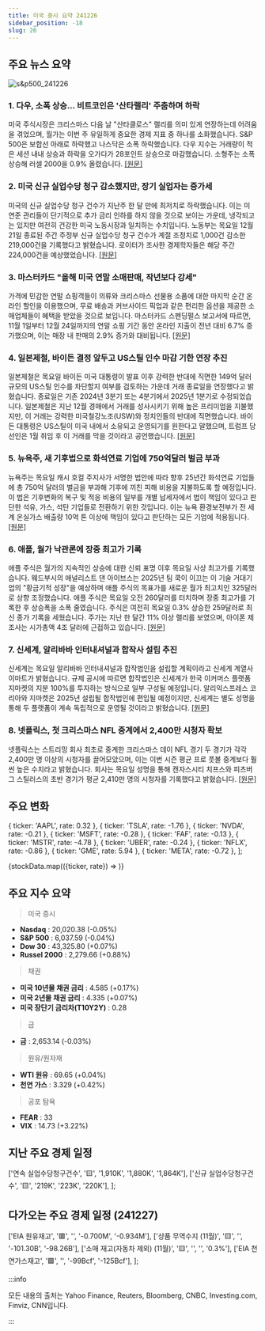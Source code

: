 ```yaml
---
title: 미국 증시 요약 241226
sidebar_position: -18
slug: 26
---
```


## 주요 뉴스 요약

![s&p500_241226](/map/241226.png)

### 1. **다우, 소폭 상승... 비트코인은 '산타랠리' 주춤하며 하락**

미국 주식시장은 크리스마스 다음 날 "산타클로스" 랠리를 의미 있게 연장하는데 어려움을 겪었으며, 월가는 이번 주 유일하게 중요한 경제 지표 중 하나를 소화했습니다. S&P 500은 보합선 아래로 하락했고 나스닥은 소폭 하락했습니다. 다우 지수는 거래량이 적은 세션 내내 상승과 하락을 오가다가 28포인트 상승으로 마감했습니다. 소형주는 소폭 상승해 러셀 2000을 0.9% 올렸습니다. [[원문]](https://finance.yahoo.com/news/live/stock-market-today-dow-ekes-out-gains-bitcoin-slumps-as-santa-claus-rally-takes-a-pause-175235354.html)

### 2. **미국 신규 실업수당 청구 감소했지만, 장기 실업자는 증가세**

미국의 신규 실업수당 청구 건수가 지난주 한 달 만에 최저치로 하락했습니다. 이는 미 연준 관리들이 단기적으로 추가 금리 인하를 하지 않을 것으로 보이는 가운데, 냉각되고는 있지만 여전히 건강한 미국 노동시장과 일치하는 수치입니다. 노동부는 목요일 12월 21일 종료된 주간 주정부 신규 실업수당 청구 건수가 계절 조정치로 1,000건 감소한 219,000건을 기록했다고 밝혔습니다. 로이터가 조사한 경제학자들은 해당 주간 224,000건을 예상했었습니다. [[원문]](https://www.reuters.com/markets/us/us-weekly-jobless-claims-fall-slightly-2024-12-26/)

### 3. **마스터카드 "올해 미국 연말 소매판매, 작년보다 강세"**

가격에 민감한 연말 쇼핑객들이 의류와 크리스마스 선물용 소품에 대한 마지막 순간 온라인 할인을 이용했으며, 무료 배송과 커브사이드 픽업과 같은 편리한 옵션을 제공한 소매업체들이 혜택을 받았을 것으로 보입니다. 마스터카드 스펜딩펄스 보고서에 따르면, 11월 1일부터 12월 24일까지의 연말 쇼핑 기간 동안 온라인 지출이 전년 대비 6.7% 증가했으며, 이는 매장 내 판매의 2.9% 증가와 대비됩니다. [[원문]](https://www.reuters.com/markets/us/us-holiday-retail-sales-come-above-forecast-mastercard-says-2024-12-26/)

### 4. **일본제철, 바이든 결정 앞두고 US스틸 인수 마감 기한 연장 추진**

일본제철은 목요일 바이든 미국 대통령이 발표 이후 강력한 반대에 직면한 149억 달러 규모의 US스틸 인수를 차단할지 여부를 검토하는 가운데 거래 종료일을 연장했다고 밝혔습니다. 종료일은 기존 2024년 3분기 또는 4분기에서 2025년 1분기로 수정되었습니다. 일본제철은 지난 12월 경매에서 거래를 성사시키기 위해 높은 프리미엄을 지불했지만, 이 거래는 강력한 미국철강노조(USW)와 정치인들의 반대에 직면했습니다. 바이든 대통령은 US스틸이 미국 내에서 소유되고 운영되기를 원한다고 말했으며, 트럼프 당선인은 1월 취임 후 이 거래를 막을 것이라고 공언했습니다. [[원문]](https://www.reuters.com/markets/deals/japans-nippon-steel-revises-closing-date-us-steel-acquisition-2024-12-26/)

### 5. **뉴욕주, 새 기후법으로 화석연료 기업에 750억달러 벌금 부과**

뉴욕주는 목요일 캐시 호컬 주지사가 서명한 법안에 따라 향후 25년간 화석연료 기업들에 총 750억 달러의 벌금을 부과해 기후에 끼친 피해 비용을 지불하도록 할 예정입니다. 이 법은 기후변화의 복구 및 적응 비용의 일부를 개별 납세자에서 법이 책임이 있다고 판단한 석유, 가스, 석탄 기업들로 전환하기 위한 것입니다. 이는 뉴욕 환경보전부가 전 세계 온실가스 배출량 10억 톤 이상에 책임이 있다고 판단하는 모든 기업에 적용됩니다. [[원문]](https://www.reuters.com/sustainability/new-york-fine-fossil-fuel-companies-75-billion-under-new-climate-law-2024-12-26/)

### 6. **애플, 월가 낙관론에 장중 최고가 기록**

애플 주식은 월가의 지속적인 상승에 대한 신뢰 표명 이후 목요일 사상 최고가를 기록했습니다. 웨드부시의 애널리스트 댄 아이브스는 2025년 팀 쿡이 이끄는 이 기술 거대기업의 "황금기적 성장"을 예상하며 애플 주식의 목표가를 새로운 월가 최고치인 325달러로 상향 조정했습니다. 애플 주식은 목요일 오전 260달러를 터치하며 장중 최고가를 기록한 후 상승폭을 소폭 줄였습니다. 주식은 여전히 목요일 0.3% 상승한 259달러로 최신 종가 기록을 세웠습니다. 주가는 지난 한 달간 11% 이상 랠리를 보였으며, 아이폰 제조사는 시가총액 4조 달러에 근접하고 있습니다. [[원문]](https://finance.yahoo.com/news/apple-stock-touches-intraday-high-after-nod-of-confidence-from-wall-street-154221679.html)

### 7. **신세계, 알리바바 인터내셔널과 합작사 설립 추진**

신세계는 목요일 알리바바 인터내셔널과 합작법인을 설립할 계획이라고 신세계 계열사 이마트가 밝혔습니다. 규제 공시에 따르면 합작법인은 신세계가 한국 이커머스 플랫폼 지마켓의 지분 100%를 투자하는 방식으로 일부 구성될 예정입니다. 알리익스프레스 코리아와 지마켓은 2025년 설립될 합작법인에 편입될 예정이지만, 신세계는 별도 성명을 통해 두 플랫폼이 계속 독립적으로 운영될 것이라고 밝혔습니다. [[원문]](https://www.reuters.com/markets/deals/south-koreas-shinsegae-set-up-joint-venture-with-alibaba-international-2024-12-26/)

### 8. **넷플릭스, 첫 크리스마스 NFL 중계에서 2,400만 시청자 확보**

넷플릭스는 스트리밍 회사 최초로 중계한 크리스마스 데이 NFL 경기 두 경기가 각각 2,400만 명 이상의 시청자를 끌어모았으며, 이는 이번 시즌 평균 프로 풋볼 중계보다 훨씬 높은 수치라고 밝혔습니다. 회사는 목요일 성명을 통해 캔자스시티 치프스와 피츠버그 스틸러스의 초반 경기가 평균 2,410만 명의 시청자를 기록했다고 밝혔습니다. [[원문]](https://www.bloomberg.com/news/articles/2024-12-26/netflix-attracts-24-million-viewers-to-first-christmas-nfl-games?srnd=homepage-asia)

## 주요 변화

  { ticker: 'AAPL', rate: 0.32 },
  { ticker: 'TSLA', rate: -1.76 },
  { ticker: 'NVDA', rate: -0.21 },
  { ticker: 'MSFT', rate: -0.28 },
  { ticker: 'FAF', rate: -0.13 },
  { ticker: 'MSTR', rate: -4.78 },
  { ticker: 'UBER', rate: -0.24 },
  { ticker: 'NFLX', rate: -0.86 },
  { ticker: 'GME', rate: 5.94 },
  { ticker: 'META', rate: -0.72 },
];

{stockData.map(({ticker, rate}) => <StockCardMini key={ticker} ticker={ticker} rate={rate}></StockCardMini>)}

## 주요 지수 요약

> 미국 증시

- **Nasdaq** : 20,020.38 (-0.05%)
- **S&P 500** : 6,037.59 (-0.04%)
- **Dow 30** : 43,325.80 (+0.07%)
- **Russel 2000** : 2,279.66 (+0.88%)

> 채권

- **미국 10년물 채권 금리** : 4.585 (+0.17%)
- **미국 2년물 채권 금리** : 4.335 (+0.07%)
- **미국 장단기 금리차(T10Y2Y)** : 0.28

> 금

- **금** : 2,653.14 (-0.03%)

> 원유/원자재

- **WTI 원유** : 69.65 (+0.04%)
- **천연 가스** : 3.329 (+0.42%)

> 공포 탐욕

- **FEAR** : 33
- **VIX** : 14.73 (+3.22%)

## 지난 주요 경제 일정

  ['연속 실업수당청구건수', '🟨', '1,910K', '1,880K', '1,864K'],
  ['신규 실업수당청구건수', '🟨', '219K', '223K', '220K'],
];

<EconomicCalendar data={eventsData} />

## 다가오는 주요 경제 일정 (241227)

  ['EIA 원유재고', '🟥', '', '-0.700M', '-0.934M'],
  ['상품 무역수지 (11월)', '🟨', '', '-101.30B', '-98.26B'],
  ['소매 재고(자동차 제외) (11월)', '🟨', '', '', '0.3%'],
  ['EIA 천연가스재고', '🟩', '', '-99Bcf', '-125Bcf'],
];

<EconomicCalendar data={nextEventsData} />

:::info

모든 내용의 출처는 Yahoo Finance, Reuters, Bloomberg, CNBC, Investing.com, Finviz, CNN입니다.

:::
